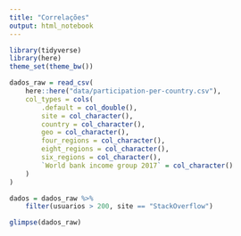 ```yaml
---
title: "Correlações"
output: html_notebook
---
```



```r
library(tidyverse)
library(here)
theme_set(theme_bw())
```

```r
dados_raw = read_csv(
    here::here("data/participation-per-country.csv"),
    col_types = cols(
        .default = col_double(),
        site = col_character(),
        country = col_character(),
        geo = col_character(),
        four_regions = col_character(),
        eight_regions = col_character(),
        six_regions = col_character(),
        `World bank income group 2017` = col_character()
    )
)

dados = dados_raw %>% 
    filter(usuarios > 200, site == "StackOverflow")

glimpse(dados_raw)
```